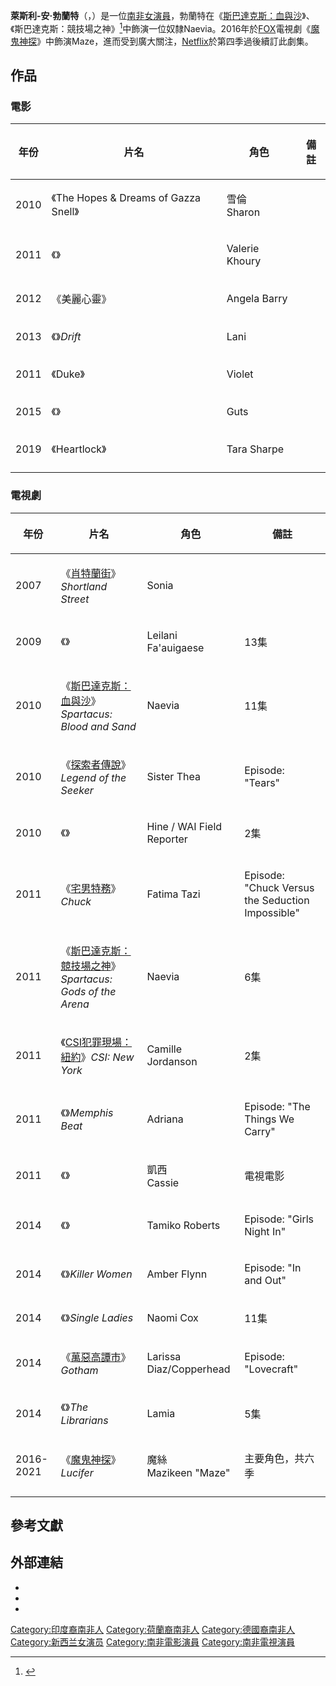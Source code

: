 {{Infobox person
| name = 萊斯利-安·勃蘭特
| native_name = {{lang|en|Lesley-Ann Brandt}}
| image = Lesley-AnnBrandt.jpg
| caption = 
| birth_date = {{Birth date and age|df=y|1981|12|2}}
| birth_place = {{ZAF-1961}}[[開普省|開普省]][[開普敦|開普敦]]
| occupation = [[演員|演員]]
| years_active = 2007年至今
| spouse = {{Marriage|{{le|克里斯·佩恩·吉爾伯特|Chris Payne Gilbert}}|2015}}
| children = 1子
| website = {{URL|http://www.lesley-annbrandt.com/}}
}}

'''萊斯利-安·勃蘭特'''（{{lang-en|'''Lesley-Ann Brandt'''}}，{{bd|1981年|12月2日}}）是一位[[南非|南非]][[女演員|女演員]]，勃蘭特在《[[斯巴達克斯：血與沙|斯巴達克斯：血與沙]]》、《斯巴達克斯：競技場之神》<ref name="IMDB">{{Cite web|url=http://www.imdb.com/name/nm2788229/bio|title=Biography for Lesley-Ann Brandt|accessdate=9 November 2010|publisher=[[Internet_Movie_Database|Internet Movie Database]]}}</ref>中飾演一位奴隸Naevia。2016年於[[福斯廣播公司|FOX]]電視劇《[[魔鬼神探|魔鬼神探]]》中飾演Maze，進而受到廣大關注，[[Netflix|Netflix]]於第四季過後續訂此劇集。

==作品==
===電影===
{|class="wikitable"
|-
! 年份
! 片名
! 角色
! 備註
|-
| 2010 || 《The Hopes & Dreams of Gazza Snell》 || 雪倫<br/>Sharon ||
|-
| 2011 || 《{{tsl|en|InSight (film)|InSight}}》 || Valerie Khoury ||
|-
| 2012 || 《美麗心靈》''{{tsl|en|A Beautiful Soul (film)|A Beautiful Soul}}'' || Angela Barry ||
|-
| 2013 || 《{{tsl|en|Drift (2013 Australian film)|衝浪兄弟}}》''Drift'' || Lani ||
|-
| 2011 || 《Duke》 || Violet ||
|-
| 2015 || 《{{tsl|en|Painkillers|止痛回憶}}》 || Guts ||
|-
| 2019 || 《Heartlock》  || Tara Sharpe ||
|-
|}

===電視劇===
{|class="wikitable"
|-
! 年份
! 片名
! 角色
! 備註
|-
| 2007 || 《[[肖特蘭街|肖特蘭街]]》''Shortland Street'' || Sonia  ||
|-
| 2009 || 《{{tsl|en|Diplomatic Immunity (New Zealand TV series)|Diplomatic Immunity}}》 || Leilani Fa'auigaese || 13集
|-
| 2010 || 《[[斯巴達克斯：血與沙|斯巴達克斯：血與沙]]》''Spartacus: Blood and Sand'' || Naevia ||11集
|-
| 2010 || 《[[探索者傳說|探索者傳說]]》''Legend of the Seeker'' || Sister Thea || Episode: "Tears"
|-
| 2010 || 《{{tsl|en|This Is Not My Life|This Is Not My Life}}》 || Hine / WAI Field Reporter || 2集
|-
| 2011 || 《[[宅男特務|宅男特務]]》''Chuck'' || Fatima Tazi || Episode: "Chuck Versus the Seduction Impossible"
|-
| 2011 || 《[[斯巴達克斯：競技場之神|斯巴達克斯：競技場之神]]》''Spartacus: Gods of the Arena'' || Naevia || 6集
|-
| 2011 || 《[[CSI犯罪現場：紐約|CSI犯罪現場：紐約]]》''CSI: New York'' || Camille Jordanson || 2集
|-
| 2011 || 《{{tsl|en|Memphis Beat|心跳孟菲斯/孟菲斯節奏}}》''Memphis Beat'' || Adriana || Episode: "The Things We Carry"
|-
| 2011 || 《{{tsl|en|Zombie Apocalypse (film)|Zombie Apocalypse}}》 || 凱西<br/>Cassie || 電視電影
|-
| 2014 || 《{{tsl|en|Being Mary Jane|Being Mary Jane}}》 || Tamiko Roberts || Episode: "Girls Night In"
|-
| 2014 || 《{{tsl|en|Killer Women|飆風女警}}》''Killer Women'' || Amber Flynn || Episode: "In and Out"
|-
| 2014 || 《{{tsl|en|Single Ladies (TV series)|單身御姐}}》''Single Ladies'' || Naomi Cox || 11集
|-
| 2014 || 《[[萬惡高譚市|萬惡高譚市]]》''Gotham'' || Larissa Diaz/Copperhead || Episode: "Lovecraft"
|-
| 2014 || 《{{tsl|en|The Librarians (2014 TV series)|探險奇兵}}》''The Librarians'' || Lamia || 5集
|-
| 2016-2021 || 《[[魔鬼神探|魔鬼神探]]》''Lucifer'' || 魔絲<br/>Mazikeen "Maze" ||主要角色，共六季
|-
|}

== 參考文獻 ==
{{Reflist|30em}}

== 外部連結 ==
*{{facebook|280033036952}}
*{{Instagram}}
*{{IMDb name|id=2788229|name=Lesley-Ann Brandt}}


[[Category:印度裔南非人|Category:印度裔南非人]]
[[Category:荷蘭裔南非人|Category:荷蘭裔南非人]]
[[Category:德國裔南非人|Category:德國裔南非人]]
[[Category:新西兰女演员|Category:新西兰女演员]]
[[Category:南非電影演員|Category:南非電影演員]]
[[Category:南非電視演員|Category:南非電視演員]]